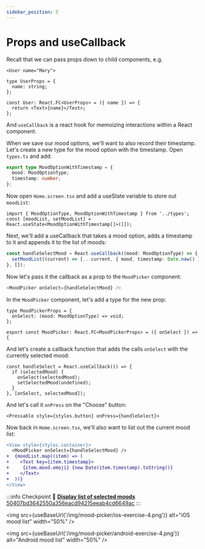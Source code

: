 ```yaml
---
sidebar_position: 5
---
```



# Props and useCallback

Recall that we can pass props down to child components, e.g.

```tsx
<User name="Mary">
```

```tsx
type UserProps = {
  name: string;
};

const User: React.FC<UserProps> = ({ name }) => {
  return <Text>{name}</Text>;
};
```

And `useCallback` is a react hook for memoizing interactions within a React component.

When we save our mood options, we'll want to also record their timestamp. Let's create a new type for the mood option with the timestamp. Open `types.ts` and add:

```ts title="src/types.ts"
export type MoodOptionWithTimestamp = {
  mood: MoodOptionType;
  timestamp: number;
};
```

Now open `Home.screen.tsx` and add a useState variable to store out `moodList`:

```tsx title="src/screens/Home.screen.tsx"
import { MoodOptionType, MoodOptionWithTimestamp } from '../types';
const [moodList, setMoodList] = React.useState<MoodOptionWithTimestamp[]>([]);
```

Next, we'll add a useCallback that takes a mood option, adds a timestamp to it and appends it to the list of moods:

```ts title="src/screens/Home.screen.tsx"
const handleSelectMood = React.useCallback((mood: MoodOptionType) => {
  setMoodList((current) => [...current, { mood, timestamp: Date.now() }]);
}, []);
```

Now let's pass it the callback as a prop to the `MoodPicker` component:

```ts title="src/screens/Home.screen.tsx"
<MoodPicker onSelect={handleSelectMood} />
```

In the `MoodPicker` component, let's add a type for the new prop:

```tsx title="src/components/MoodPicker.tsx"
type MoodPickerProps = {
  onSelect: (mood: MoodOptionType) => void;
};

export const MoodPicker: React.FC<MoodPickerProps> = ({ onSelect }) => {
```

And let's create a callback function that adds the calls `onSelect` with the currently selected mood:

```tsx title="src/components/MoodPicker.tsx"
const handleSelect = React.useCallback(() => {
  if (selectedMood) {
    onSelect(selectedMood);
    setSelectedMood(undefined);
  }
}, [onSelect, selectedMood]);
```

And let's call it `onPress` on the "Choose" button:

```tsx title="src/components/MoodPicker.tsx"
<Pressable style={styles.button} onPress={handleSelect}>
```

Now back in `Home.screen.tsx`, we'll also want to list out the current mood list:

```diff title="src/screens/Home.screen.tsx"
<View style={styles.container}>
  <MoodPicker onSelect={handleSelectMood} />
+  {moodList.map((item) => (
+    <Text key={item.timestamp}>
+     {item.mood.emoji} {new Date(item.timestamp).toString()}
+    </Text>
+  ))}
</View>
```

:::info Checkpoint 🔗
[**Display list of selected moods** 50407bd3642550a356eacd94215eeab4cd6649ac](https://github.com/kadikraman/mood-tracker/commit/50407bd3642550a356eacd94215eeab4cd6649ac)
:::

<img
  src={useBaseUrl('/img/mood-picker/ios-exercise-4.png')}
  alt="iOS mood list"
  width="50%"
/>

<img
  src={useBaseUrl('/img/mood-picker/android-exercise-4.png')}
  alt="Android mood list"
  width="50%"
/>
